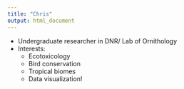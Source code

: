 ```yaml
---
title: "Chris"
output: html_document
---
```


- Undergraduate researcher in DNR/ Lab of Ornithology
- Interests:
    - Ecotoxicology
    - Bird conservation
    - Tropical biomes
    - Data visualization!